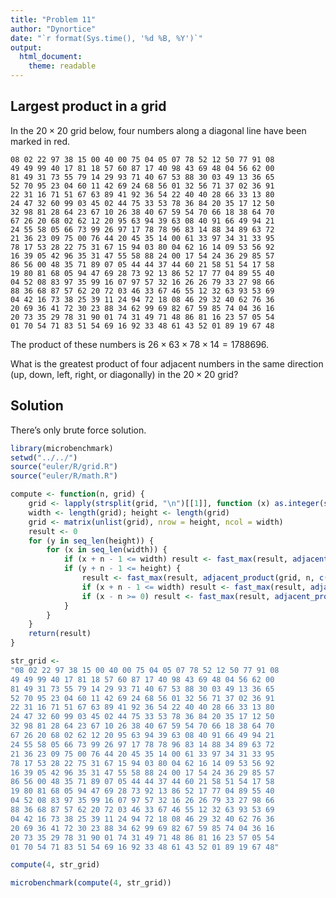 ```yaml
---
title: "Problem 11"
author: "Dynortice"
date: "`r format(Sys.time(), '%d %B, %Y')`"
output:
  html_document:
    theme: readable
---
```

## Largest product in a grid
In the $20 \times 20$ grid below, four numbers along a diagonal line have been marked in red.

```
08 02 22 97 38 15 00 40 00 75 04 05 07 78 52 12 50 77 91 08
49 49 99 40 17 81 18 57 60 87 17 40 98 43 69 48 04 56 62 00
81 49 31 73 55 79 14 29 93 71 40 67 53 88 30 03 49 13 36 65
52 70 95 23 04 60 11 42 69 24 68 56 01 32 56 71 37 02 36 91
22 31 16 71 51 67 63 89 41 92 36 54 22 40 40 28 66 33 13 80
24 47 32 60 99 03 45 02 44 75 33 53 78 36 84 20 35 17 12 50
32 98 81 28 64 23 67 10 26 38 40 67 59 54 70 66 18 38 64 70
67 26 20 68 02 62 12 20 95 63 94 39 63 08 40 91 66 49 94 21
24 55 58 05 66 73 99 26 97 17 78 78 96 83 14 88 34 89 63 72
21 36 23 09 75 00 76 44 20 45 35 14 00 61 33 97 34 31 33 95
78 17 53 28 22 75 31 67 15 94 03 80 04 62 16 14 09 53 56 92
16 39 05 42 96 35 31 47 55 58 88 24 00 17 54 24 36 29 85 57
86 56 00 48 35 71 89 07 05 44 44 37 44 60 21 58 51 54 17 58
19 80 81 68 05 94 47 69 28 73 92 13 86 52 17 77 04 89 55 40
04 52 08 83 97 35 99 16 07 97 57 32 16 26 26 79 33 27 98 66
88 36 68 87 57 62 20 72 03 46 33 67 46 55 12 32 63 93 53 69
04 42 16 73 38 25 39 11 24 94 72 18 08 46 29 32 40 62 76 36
20 69 36 41 72 30 23 88 34 62 99 69 82 67 59 85 74 04 36 16
20 73 35 29 78 31 90 01 74 31 49 71 48 86 81 16 23 57 05 54
01 70 54 71 83 51 54 69 16 92 33 48 61 43 52 01 89 19 67 48
```
The product of these numbers is $26 \times 63 \times 78 \times 14 = 1788696$.

What is the greatest product of four adjacent numbers in the same direction (up, down, left, right, or diagonally) in the $20 \times 20$ grid?

## Solution
There's only brute force solution.
```r
library(microbenchmark)
setwd("../../")
source("euler/R/grid.R")
source("euler/R/math.R")
```
```r
compute <- function(n, grid) {
    grid <- lapply(strsplit(grid, "\n")[[1]], function (x) as.integer(strsplit(x, " ")[[1]]))
    width <- length(grid); height <- length(grid)
    grid <- matrix(unlist(grid), nrow = height, ncol = width)
    result <- 0
    for (y in seq_len(height)) {
        for (x in seq_len(width)) {
            if (x + n - 1 <= width) result <- fast_max(result, adjacent_product(grid, n, c(x, y), c(1, 0)))
            if (y + n - 1 <= height) {
                result <- fast_max(result, adjacent_product(grid, n, c(x, y), c(0, 1)))
                if (x + n - 1 <= width) result <- fast_max(result, adjacent_product(grid, n, c(x, y), c(1, 1)))
                if (x - n >= 0) result <- fast_max(result, adjacent_product(grid, n, c(x, y), c(-1, 1)))
            }
        }
    }
    return(result)
}
```
```r
str_grid <-
"08 02 22 97 38 15 00 40 00 75 04 05 07 78 52 12 50 77 91 08
49 49 99 40 17 81 18 57 60 87 17 40 98 43 69 48 04 56 62 00
81 49 31 73 55 79 14 29 93 71 40 67 53 88 30 03 49 13 36 65
52 70 95 23 04 60 11 42 69 24 68 56 01 32 56 71 37 02 36 91
22 31 16 71 51 67 63 89 41 92 36 54 22 40 40 28 66 33 13 80
24 47 32 60 99 03 45 02 44 75 33 53 78 36 84 20 35 17 12 50
32 98 81 28 64 23 67 10 26 38 40 67 59 54 70 66 18 38 64 70
67 26 20 68 02 62 12 20 95 63 94 39 63 08 40 91 66 49 94 21
24 55 58 05 66 73 99 26 97 17 78 78 96 83 14 88 34 89 63 72
21 36 23 09 75 00 76 44 20 45 35 14 00 61 33 97 34 31 33 95
78 17 53 28 22 75 31 67 15 94 03 80 04 62 16 14 09 53 56 92
16 39 05 42 96 35 31 47 55 58 88 24 00 17 54 24 36 29 85 57
86 56 00 48 35 71 89 07 05 44 44 37 44 60 21 58 51 54 17 58
19 80 81 68 05 94 47 69 28 73 92 13 86 52 17 77 04 89 55 40
04 52 08 83 97 35 99 16 07 97 57 32 16 26 26 79 33 27 98 66
88 36 68 87 57 62 20 72 03 46 33 67 46 55 12 32 63 93 53 69
04 42 16 73 38 25 39 11 24 94 72 18 08 46 29 32 40 62 76 36
20 69 36 41 72 30 23 88 34 62 99 69 82 67 59 85 74 04 36 16
20 73 35 29 78 31 90 01 74 31 49 71 48 86 81 16 23 57 05 54
01 70 54 71 83 51 54 69 16 92 33 48 61 43 52 01 89 19 67 48"
```
```r
compute(4, str_grid)
```
```r
microbenchmark(compute(4, str_grid))
```
